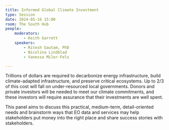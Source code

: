```yaml
---
title: Informed Global Climate Investment
type: Session
date: 2024-05-16 15:00
room: The South Hub
people:
    moderators:
        - Keith Garrett
    speakers:
        - Ritesh Gautam, PhD
        - Nicolina Lindblad
        - Vanessa Miler-Fels

---
```

Trillions of dollars are required to decarbonize energy infrastructure, build climate-adapted infrastructure, and preserve critical ecosystems. Up to 2/3 of this cost will fall on under-resourced local governments. Donors and private investors will be needed to meet our climate commitments, and these investors will require assurance that their investments are well spent. 

This panel aims to discuss this practical, medium-term, detail-oriented needs and
brainstorm ways that EO data and services may help stakeholders put money into the
right place and share success stories with stakeholders.

